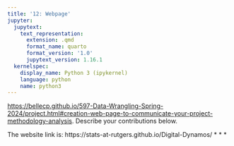 ```yaml
---
title: '12: Webpage'
jupyter:
  jupytext:
    text_representation:
      extension: .qmd
      format_name: quarto
      format_version: '1.0'
      jupytext_version: 1.16.1
  kernelspec:
    display_name: Python 3 (ipykernel)
    language: python
    name: python3
---
```


<https://bellecp.github.io/597-Data-Wrangling-Spring-2024/project.html#creation-web-page-to-communicate-your-project-methodology-analysis>.
Describe your contributions below.

The website link is: https://stats-at-rutgers.github.io/Digital-Dynamos/
* * *
